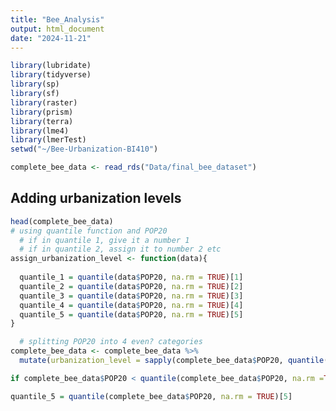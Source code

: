 ```yaml
---
title: "Bee_Analysis"
output: html_document
date: "2024-11-21"
---
```


```r
library(lubridate)
library(tidyverse)
library(sp)
library(sf)
library(raster)
library(prism)
library(terra)
library(lme4)
library(lmerTest)
setwd("~/Bee-Urbanization-BI410")

complete_bee_data <- read_rds("Data/final_bee_dataset")
```

## Adding urbanization levels 

```r
head(complete_bee_data)
# using quantile function and POP20
  # if in quantile 1, give it a number 1
  # if in quantile 2, assign it to number 2 etc 
assign_urbanization_level <- function(data){
  
  quantile_1 = quantile(data$POP20, na.rm = TRUE)[1]
  quantile_2 = quantile(data$POP20, na.rm = TRUE)[2]
  quantile_3 = quantile(data$POP20, na.rm = TRUE)[3]
  quantile_4 = quantile(data$POP20, na.rm = TRUE)[4]
  quantile_5 = quantile(data$POP20, na.rm = TRUE)[5]
}

  # splitting POP20 into 4 even? categories
complete_bee_data <- complete_bee_data %>%
  mutate(urbanization_level = sapply(complete_bee_data$POP20, quantile(complete_bee_data$POP20, na.rm = TRUE))) 

if complete_bee_data$POP20 < quantile(complete_bee_data$POP20, na.rm =TRUE)

quantile_5 = quantile(complete_bee_data$POP20, na.rm = TRUE)[5]

```

## 

```r

```


